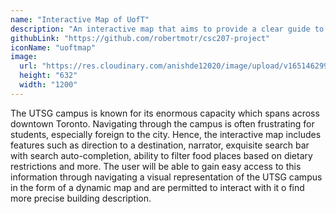 ```yaml
---
name: "Interactive Map of UofT"
description: "An interactive map that aims to provide a clear guide to students at the UTSG campus."
githubLink: "https://github.com/robertmotr/csc207-project"
iconName: "uoftmap"
image:
  url: "https://res.cloudinary.com/anishde12020/image/upload/v1651462990/Blogfolio/og2_onx91e.png"
  height: "632"
  width: "1200"
---
```


The UTSG campus is known for its enormous capacity which spans across downtown Toronto. Navigating through the campus is often frustrating for students, especially foreign to the city. Hence, the interactive map includes features such as direction to a destination, narrator, exquisite search bar with search auto-completion, ability to filter food places based on dietary restrictions and more. The user will be able to gain easy access to this information through navigating a visual representation of the UTSG campus in the form of a dynamic map and are permitted to interact with it o find more precise building description.

